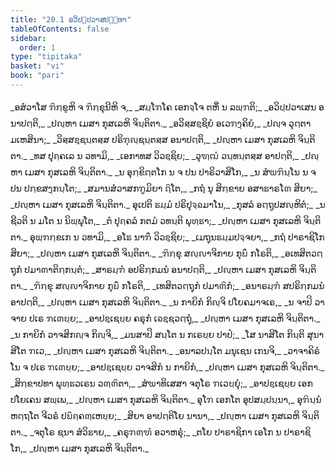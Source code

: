 ```yaml
---
title: "20.1 ອວິປ຺ປວາສປຎ຺ຫາ"
tableOfContents: false
sidebar:
  order: 1
type: "tipitaka"
basket: "vi"
book: "pari"
---
```



<DynamicBreadcrumb />

<Division number="479" book="pari">

<Paragraph number="2342" type="verses" book="pari">
_ອສໍວາໂສ ຠິກ຺ຂູຫິ ຈ ຠິກ຺ຂຸນີຫິ ຈ,_  
_ສມ຺ໂຠໂຄ ເອກຈ຺ໂຈ ຕຫິໍ ນ ລພ຺ຠຕິ;_  
_ອວິປ຺ປວາເສນ ອນາປຕ຺ຕິ,_  
_ປຎ຺ຫາ ເມສາ ກຸສເລຫິ ຈິນ຺ຕິຕາ._  

</Paragraph>

<Paragraph number="2343" type="verses" book="pari">
_ອວິສ຺ສຊ຺ຊິຍໍ ອເວຠງ຺ຄິຍໍ,_  
_ປຎ຺ຈ ວຸຕ຺ຕາ ມເຫສິນາ;_  
_ວິສ຺ສຊ຺ຊນ຺ຕສ຺ສ ປຣິຠຸຎ຺ຊນ຺ຕສ຺ສ ອນາປຕ຺ຕິ,_  
_ປຎ຺ຫາ ເມສາ ກຸສເລຫິ ຈິນ຺ຕິຕາ._  

</Paragraph>

<Paragraph number="2344" type="verses" book="pari">
_ທສ ປຸຄ຺ຄເລ ນ ວທາມິ,_  
_ເອກາທສ ວິວຊ຺ຊິຍ;_  
_ວຸຑ຺ຒໍ ວນ຺ທນ຺ຕສ຺ສ ອາປຕ຺ຕິ,_  
_ປຎ຺ຫາ ເມສາ ກຸສເລຫິ ຈິນ຺ຕິຕາ._  

</Paragraph>

<Paragraph number="2345" type="verses" book="pari">
_ນ ອຸກ຺ຂິຕ຺ຕໂກ ນ ຈ ປນ ປາຣິວາສິໂກ,_  
_ນ ສໍຆຠິນ຺ໂນ ນ ຈ ປນ ປກ຺ຂສງ຺ກນ຺ໂຕ;_  
_ສມານສໍວາສກຠູມິຍາ ຐິໂຕ,_  
_ກຖໍ ນຸ ສິກ຺ຂາຍ ອສາຘາຣໂຓ ສິຍາ;_  
_ປຎ຺ຫາ ເມສາ ກຸສເລຫິ ຈິນ຺ຕິຕາ._  

</Paragraph>

<Paragraph number="2346" type="verses" book="pari">
ອຸເປຕິ ຘມ຺ມໍ ປຣິປຸຈ຺ຉມາໂນ,_  
_ກຸສລໍ ອຕ຺ຖູປສຎ຺ຫິຕໍ;_  
_ນ ຊີວຕິ ນ ມໂຕ ນ ນິພ຺ພຸໂຕ,_  
_ຕໍ ປຸຄ຺ຄລໍ ກຕມໍ ວທນ຺ຕິ ພຸທ຺ຘາ;_  
_ປຎ຺ຫາ ເມສາ ກຸສເລຫິ ຈິນ຺ຕິຕາ._  

</Paragraph>

<Paragraph number="2347" type="verses" book="pari">
ອຸພ຺ຠກ຺ຂເກ ນ ວທາມິ,_  
_ອໂຘ ນາຠິໍ ວິວຊ຺ຊິຍ;_  
_ເມຖຸນຘມ຺ມປຈ຺ຈຍາ,_  
_ກຖໍ ປາຣາຊິໂກ ສິຍາ;_  
_ປຎ຺ຫາ ເມສາ ກຸສເລຫິ ຈິນ຺ຕິຕາ._  

</Paragraph>

<Paragraph number="2348" type="verses" book="pari">
_ຠິກ຺ຂຸ ສຎ຺ຎາຈິກາຍ ກຸຏິໍ ກໂຣຕິ,_  
_ອເທສິຕວຕ຺ຖຸກໍ ປມາຓາຕິກ຺ກນ຺ຕໍ;_  
_ສາຣມ຺ຠໍ ອປຣິກ຺ກມນໍ ອນາປຕ຺ຕິ,_  
_ປຎ຺ຫາ ເມສາ ກຸສເລຫິ ຈິນ຺ຕິຕາ._  

</Paragraph>

<Paragraph number="2349" type="verses" book="pari">
_ຠິກ຺ຂຸ ສຎ຺ຎາຈິກາຍ ກຸຏິໍ ກໂຣຕິ,_  
_ເທສິຕວຕ຺ຖຸກໍ ປມາຓິກໍ;_  
_ອນາຣມ຺ຠໍ ສປຣິກ຺ກມນໍ ອາປຕ຺ຕິ,_  
_ປຎ຺ຫາ ເມສາ ກຸສເລຫິ ຈິນ຺ຕິຕາ._  

</Paragraph>

<Paragraph number="2350" type="verses" book="pari">
_ນ ກາຍິກໍ ກິຎ຺ຈິ ປໂຍຄມາຈເຣ,_  
_ນ ຈາປິ ວາຈາຍ ປເຣ ຠເຓຍ຺ຍ;_  
_ອາປຊ຺ເຊຍ຺ຍ ຄຣຸກໍ ເຉຊ຺ຊວຕ຺ຖຸໍ,_  
_ປຎ຺ຫາ ເມສາ ກຸສເລຫິ ຈິນ຺ຕິຕາ._  

</Paragraph>

<Paragraph number="2351" type="verses" book="pari">
_ນ ກາຍິກໍ ວາຈສິກຎ຺ຈ ກິຎ຺ຈິ,_  
_ມນສາປິ ສນ຺ໂຕ ນ ກເຣຍ຺ຍ ປາປໍ;_  
_ໂສ ນາສິໂຕ ກິນ຺ຕິ ສຸນາສິໂຕ ຠເວ,_  
_ປຎ຺ຫາ ເມສາ ກຸສເລຫິ ຈິນ຺ຕິຕາ._  

</Paragraph>

<Paragraph number="2352" type="verses" book="pari">
_ອນາລປນ຺ໂຕ ມນຸເຊນ ເກນຈິ,_  
_ວາຈາຄິຣໍ ໂນ ຈ ປເຣ ຠເຓຍ຺ຍ;_  
_ອາປຊ຺ເຊຍ຺ຍ ວາຈສິກໍ ນ ກາຍິກໍ,_  
_ປຎ຺ຫາ ເມສາ ກຸສເລຫິ ຈິນ຺ຕິຕາ._  

</Paragraph>

<Paragraph number="2353" type="verses" book="pari">
_ສິກ຺ຂາປທາ ພຸທ຺ຘວເຣນ ວຓ຺ຓິຕາ,_  
_ສໍຆາທິເສສາ ຈຕຸໂຣ ຠເວຍ຺ຍຸໍ;_  
_ອາປຊ຺ເຊຍ຺ຍ ເອກປໂຍເຄນ ສພ຺ເພ,_  
_ປຎ຺ຫາ ເມສາ ກຸສເລຫິ ຈິນ຺ຕິຕາ._  

</Paragraph>

<Paragraph number="2354" book="pari">
ອຸໂຠ ເອກໂຕ ອຸປສມ຺ປນ຺ນາ,_  
ອຸຠິນ຺ນໍ ຫຕ຺ຖໂຕ ຈີວຣໍ ປຏິຄ຺ຄຓ຺ເຫຍ຺ຍ;_  
_ສິຍາ ອາປຕ຺ຕິໂຍ ນານາ,_  
_ປຎ຺ຫາ ເມສາ ກຸສເລຫິ ຈິນ຺ຕິຕາ._  

</Paragraph>

<Paragraph number="2355" type="verses" book="pari">
_ຈຕຸໂຣ ຊນາ ສໍວິຘາຍ,_  
_ຄຣຸຠຓ຺ຑໍ ອວາຫຣຸໍ;_  
_ຕໂຍ ປາຣາຊິກາ ເອໂກ ນ ປາຣາຊິໂກ,_  
_ປຎ຺ຫາ ເມສາ ກຸສເລຫິ ຈິນ຺ຕິຕາ._
</Paragraph>
</Division>